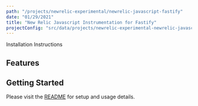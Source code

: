 ```yaml
---
path: "/projects/newrelic-experimental/newrelic-javascript-fastify"
date: "01/29/2021"
title: "New Relic Javascript Instrumentation for Fastify"
projectConfig: "src/data/projects/newrelic-experimental-newrelic-javascript-fastify.json"
---
```


<!-- Imports must occur at the top of the file -->



<Link to="https://github.com/newrelic-experimental/newrelic-javascript-fastify">Installation Instructions</Link>

## Features



## Getting Started

Please visit the [README](https://github.com/newrelic-experimental/newrelic-javascript-fastify#readme) for setup and usage details.
